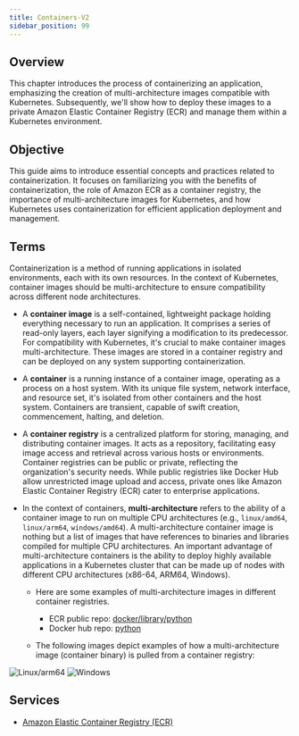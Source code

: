 ```yaml
---
title: Containers-V2
sidebar_position: 99
---
```


## Overview

This chapter introduces the process of containerizing an application, emphasizing the creation of multi-architecture images compatible with Kubernetes. Subsequently, we'll show how to deploy these images to a private Amazon Elastic Container Registry (ECR) and manage them within a Kubernetes environment.

## Objective

This guide aims to introduce essential concepts and practices related to containerization. It focuses on familiarizing you with the benefits of containerization, the role of Amazon ECR as a container registry, the importance of multi-architecture images for Kubernetes, and how Kubernetes uses containerization for efficient application deployment and management.

## Terms

Containerization is a method of running applications in isolated environments, each with its own resources. In the context of Kubernetes, container images should be multi-architecture to ensure compatibility across different node architectures.

- A **container image** is a self-contained, lightweight package holding everything necessary to run an application. It comprises a series of read-only layers, each layer signifying a modification to its predecessor. For compatibility with Kubernetes, it's crucial to make container images multi-architecture. These images are stored in a container registry and can be deployed on any system supporting containerization.

- A **container** is a running instance of a container image, operating as a process on a host system. With its unique file system, network interface, and resource set, it's isolated from other containers and the host system. Containers are transient, capable of swift creation, commencement, halting, and deletion.

- A **container registry** is a centralized platform for storing, managing, and distributing container images. It acts as a repository, facilitating easy image access and retrieval across various hosts or environments. Container registries can be public or private, reflecting the organization's security needs. While public registries like Docker Hub allow unrestricted image upload and access, private ones like Amazon Elastic Container Registry (ECR) cater to enterprise applications.

- In the context of containers, **multi-architecture** refers to the ability of a container image to run on multiple CPU architectures (e.g., `linux/amd64`, `linux/arm64`, `windows/amd64`). A multi-architecture container image is nothing but a list of images that have references to binaries and libraries compiled for multiple CPU architectures. An important advantage of multi-architecture containers is the ability to deploy highly available applications in a Kubernetes cluster that can be made up of nodes with different CPU architectures (x86-64, ARM64, Windows).

  - Here are some examples of multi-architecture images in different container registries.
    - ECR public repo: [docker/library/python](https://gallery.ecr.aws/docker/library/python#:~:text=OS/Arch%3A%C2%A0Linux%2C%20Windows%2C%20ARM%2064%2C%20x86%2D64%2C%20x86%2C%20ARM)
    - Docker hub repo: [python](https://hub.docker.com/_/python#:~:text=Supported%20architectures)

  - The following images depict examples of how a multi-architecture image (container binary) is pulled from a container registry:
<Tabs>
  <TabItem value="Linux/arm64" label="Linux/arm64" default>
    <img src="multi-arch-linux.png" alt="Linux/arm64" />
  </TabItem>
    <TabItem value="Windows" label="Windows" default>
    <img src="multi-arch-windows.png" alt="Windows" />
  </TabItem>
</Tabs>

## Services

- [Amazon Elastic Container Registry (ECR)](https://aws.amazon.com/ecr/)